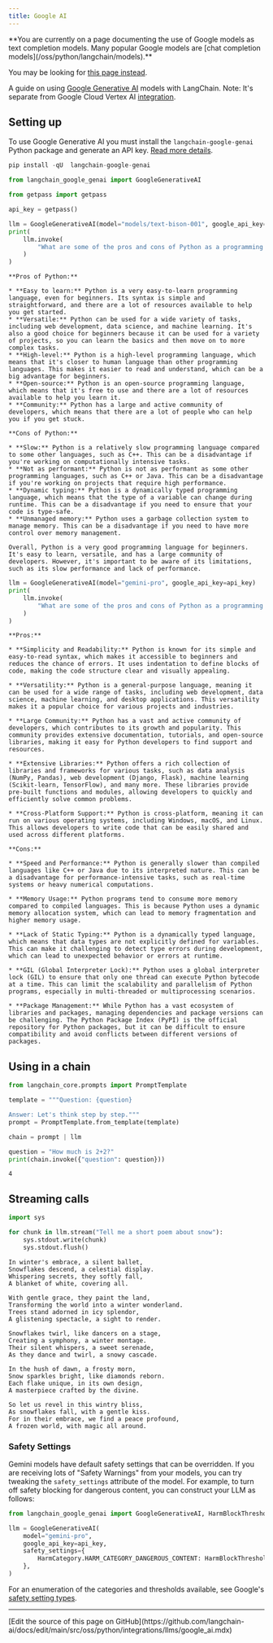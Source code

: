 ```yaml
---
title: Google AI
---
```



<Warning>
**You are currently on a page documenting the use of Google models as text completion models. Many popular Google models are [chat completion models](/oss/python/langchain/models).**

You may be looking for [this page instead](/oss/python/integrations/chat/google_generative_ai/).
</Warning>

A guide on using [Google Generative AI](https://developers.generativeai.google/) models with LangChain. Note: It's separate from Google Cloud Vertex AI [integration](/oss/python/integrations/llms/google_vertex_ai_palm).

## Setting up

To use Google Generative AI you must install the `langchain-google-genai` Python package and generate an API key. [Read more details](https://developers.generativeai.google/).

```python
pip install -qU  langchain-google-genai
```

```python
from langchain_google_genai import GoogleGenerativeAI
```

```python
from getpass import getpass

api_key = getpass()
```

```python
llm = GoogleGenerativeAI(model="models/text-bison-001", google_api_key=api_key)
print(
    llm.invoke(
        "What are some of the pros and cons of Python as a programming language?"
    )
)
```

```output
**Pros of Python:**

* **Easy to learn:** Python is a very easy-to-learn programming language, even for beginners. Its syntax is simple and straightforward, and there are a lot of resources available to help you get started.
* **Versatile:** Python can be used for a wide variety of tasks, including web development, data science, and machine learning. It's also a good choice for beginners because it can be used for a variety of projects, so you can learn the basics and then move on to more complex tasks.
* **High-level:** Python is a high-level programming language, which means that it's closer to human language than other programming languages. This makes it easier to read and understand, which can be a big advantage for beginners.
* **Open-source:** Python is an open-source programming language, which means that it's free to use and there are a lot of resources available to help you learn it.
* **Community:** Python has a large and active community of developers, which means that there are a lot of people who can help you if you get stuck.

**Cons of Python:**

* **Slow:** Python is a relatively slow programming language compared to some other languages, such as C++. This can be a disadvantage if you're working on computationally intensive tasks.
* **Not as performant:** Python is not as performant as some other programming languages, such as C++ or Java. This can be a disadvantage if you're working on projects that require high performance.
* **Dynamic typing:** Python is a dynamically typed programming language, which means that the type of a variable can change during runtime. This can be a disadvantage if you need to ensure that your code is type-safe.
* **Unmanaged memory:** Python uses a garbage collection system to manage memory. This can be a disadvantage if you need to have more control over memory management.

Overall, Python is a very good programming language for beginners. It's easy to learn, versatile, and has a large community of developers. However, it's important to be aware of its limitations, such as its slow performance and lack of performance.
```

```python
llm = GoogleGenerativeAI(model="gemini-pro", google_api_key=api_key)
print(
    llm.invoke(
        "What are some of the pros and cons of Python as a programming language?"
    )
)
```

```output
**Pros:**

* **Simplicity and Readability:** Python is known for its simple and easy-to-read syntax, which makes it accessible to beginners and reduces the chance of errors. It uses indentation to define blocks of code, making the code structure clear and visually appealing.

* **Versatility:** Python is a general-purpose language, meaning it can be used for a wide range of tasks, including web development, data science, machine learning, and desktop applications. This versatility makes it a popular choice for various projects and industries.

* **Large Community:** Python has a vast and active community of developers, which contributes to its growth and popularity. This community provides extensive documentation, tutorials, and open-source libraries, making it easy for Python developers to find support and resources.

* **Extensive Libraries:** Python offers a rich collection of libraries and frameworks for various tasks, such as data analysis (NumPy, Pandas), web development (Django, Flask), machine learning (Scikit-learn, TensorFlow), and many more. These libraries provide pre-built functions and modules, allowing developers to quickly and efficiently solve common problems.

* **Cross-Platform Support:** Python is cross-platform, meaning it can run on various operating systems, including Windows, macOS, and Linux. This allows developers to write code that can be easily shared and used across different platforms.

**Cons:**

* **Speed and Performance:** Python is generally slower than compiled languages like C++ or Java due to its interpreted nature. This can be a disadvantage for performance-intensive tasks, such as real-time systems or heavy numerical computations.

* **Memory Usage:** Python programs tend to consume more memory compared to compiled languages. This is because Python uses a dynamic memory allocation system, which can lead to memory fragmentation and higher memory usage.

* **Lack of Static Typing:** Python is a dynamically typed language, which means that data types are not explicitly defined for variables. This can make it challenging to detect type errors during development, which can lead to unexpected behavior or errors at runtime.

* **GIL (Global Interpreter Lock):** Python uses a global interpreter lock (GIL) to ensure that only one thread can execute Python bytecode at a time. This can limit the scalability and parallelism of Python programs, especially in multi-threaded or multiprocessing scenarios.

* **Package Management:** While Python has a vast ecosystem of libraries and packages, managing dependencies and package versions can be challenging. The Python Package Index (PyPI) is the official repository for Python packages, but it can be difficult to ensure compatibility and avoid conflicts between different versions of packages.
```

## Using in a chain

```python
from langchain_core.prompts import PromptTemplate
```

```python
template = """Question: {question}

Answer: Let's think step by step."""
prompt = PromptTemplate.from_template(template)

chain = prompt | llm

question = "How much is 2+2?"
print(chain.invoke({"question": question}))
```

```output
4
```

## Streaming calls

```python
import sys

for chunk in llm.stream("Tell me a short poem about snow"):
    sys.stdout.write(chunk)
    sys.stdout.flush()
```

```output
In winter's embrace, a silent ballet,
Snowflakes descend, a celestial display.
Whispering secrets, they softly fall,
A blanket of white, covering all.

With gentle grace, they paint the land,
Transforming the world into a winter wonderland.
Trees stand adorned in icy splendor,
A glistening spectacle, a sight to render.

Snowflakes twirl, like dancers on a stage,
Creating a symphony, a winter montage.
Their silent whispers, a sweet serenade,
As they dance and twirl, a snowy cascade.

In the hush of dawn, a frosty morn,
Snow sparkles bright, like diamonds reborn.
Each flake unique, in its own design,
A masterpiece crafted by the divine.

So let us revel in this wintry bliss,
As snowflakes fall, with a gentle kiss.
For in their embrace, we find a peace profound,
A frozen world, with magic all around.
```

### Safety Settings

Gemini models have default safety settings that can be overridden. If you are receiving lots of "Safety Warnings" from your models, you can try tweaking the `safety_settings` attribute of the model. For example, to turn off safety blocking for dangerous content, you can construct your LLM as follows:

```python
from langchain_google_genai import GoogleGenerativeAI, HarmBlockThreshold, HarmCategory

llm = GoogleGenerativeAI(
    model="gemini-pro",
    google_api_key=api_key,
    safety_settings={
        HarmCategory.HARM_CATEGORY_DANGEROUS_CONTENT: HarmBlockThreshold.BLOCK_NONE,
    },
)
```

For an enumeration of the categories and thresholds available, see Google's [safety setting types](https://ai.google.dev/api/python/google/generativeai/types/SafetySettingDict).

---

<Callout icon="pen-to-square" iconType="regular">
  [Edit the source of this page on GitHub](https://github.com/langchain-ai/docs/edit/main/src/oss/python/integrations/llms/google_ai.mdx)
</Callout>
